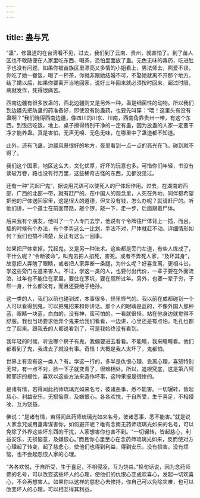 ```yaml
---
---
---
```

title: 蛊与咒
---




“蛊”，修蛊道的在台湾看不见，过去，我们到了云南、贵州，就害怕了。到了苗人区也不敢随便在人家里吃东西、喝茶，恐怕里面放了蛊。无色无味的毒药，吃进肚子也没有问题，如果你被苗族区里漂亮又多情的小姐看上，男法师去，照爱不误，你吃了她一餐饭，喝了一杯茶，你就非跟她结婚不可，不娶她就离不开那个地方。结了婚以后，如果你要离开当地回家，说好三年回来就必须按时回来，超过时限，病就发作，死得很痛苦。

西南边疆有很多放蛊的，西北边疆则又是另外一种，蛊是细菌性的动物。所以我们到边疆先把防蛊的药准备好，即使没有防蛊药，也要先叫穿：“喂！这里头有没有蛊啊？”我们晓得西南边疆，像四川的川东、川南，西南角靠贵州一带，有这个东西。到饭店吃饭，地上、桌子擦得特别干净的一定有蛊，因为放蛊的人家一定要干净才能养蛊。真是害怕，无声无嗅、无色无味，在哪里中了蛊道都不知道。

此外，还有飞蛊，边疆风景很好的地方，夜里看到一点一点的亮光在飞，碰到就不得了。

我们这个国家，地区这么大，文化优厚，好坏的玩意也多。可惜你们年轻，书没有读破万卷，路也没有行万里，这些稀奇古怪的东西，见都没见过。

还有一种“咒起尸鬼”，据说用咒语可以使死人的尸体起作用。过去，在湖南的西部、广西的北部一带，就有赶尸的。在中国人的观念里，人死在外地，同伴都希望把他的尸体送回家里，这是很大的道德，但又没有钱，怎么办呢？就请赶尸的。听他们讲，一个道士在前面带路，敲个锣，敲一下，走一步，后面跟着尸体。

后来我有个朋友，他叫了一个人专门去学，他说有个令牌往尸体背上一插，而且，插的时候有个办法，有个手势这么一比划，手法不对，尸体就赶不动。详细情形如何？我们也搞不清楚，反正有这么一回事。

如果把尸体拿掉，咒起鬼，又是另一种法术。这些都是旁门左道，有些人练成了，干什么呢？“令断彼命”，叫鬼去把人掐死，害死。或者不弄死人家，“及坏其身”，故意把人弄瞎了眼睛，或者把人家弄断一条腿，为什么呢？好喜乖离，更相斗讼，学这些旁门左道来害人。不过，学这一类的人，也要付出代价，一辈子要在外面流浪，过年也不能住在家里，要住在茅坑，要在厕所过年。另外，也要一辈子穷，孑然一身，什么都没有，而且还要绝子绝孙。

这一类的人，我们以前也碰到过，本事很多，怪里怪气的。我以前在成都碰到一个人可以看得到鬼，可以把鬼招来和你讲话。那个人的眼睛是蓝的，不像外国人那种蓝，眼睛一块蓝，白白的，没有神，蛮可怕的。一看就很怪，站在他身边就觉得不舒服。我也当场要求他弄个鬼来给我们看看，一边讲，心里还是有点怕，毛孔也都立了起来。跟我去的人都说看到了，可是我始终没有看到。

我年轻的时候，听说哪个房子有鬼，我偏要进去看看。不能睡，我来睡睡看。他们都看到了鬼，我进去了就没有事。奇怪！大概是我人太坏了，鬼都怕。

世界上有没有这一类人？有。学这一行的，多半是仇恨心理、乖离心理，喜怒特别无常，有一点不对，脸一下子就变青了，很难相处。所以，追根究底，这是第八阿赖耶识的根性，喜欢以这些方法来造作坏事，这种果报是很惨的。


是诸有情，若得闻此药师琉璃光如来名号，彼诸恶事，悉不能害。一切辗转，皆起慈心，利益安乐，无损恼意，及嫌恨心。各各欢悦，于自所受，生于喜足，不相侵凌，互为饶益。


佛说：“是诸有情，若得闻此药师琉璃光如来名号，彼诸恶事，悉不能害。”就是说人家念咒或用蛊毒谋害你，如何避开呢？唯有念南无药师琉璃光如来的名号，可以免除了外界这些坏东西的干扰，人家想害你也害不到。“一切辗转，皆起慈心，利益安乐，无损恼意，及嫌恨心。”而且你心里至心在念药师琉璃光如来，反而使对方心理起了转变，起了慈悲心，使他们也得到利益，得到安乐，没有损害，没有烦恼，也不会起怨恨人家的心理。

“各各欢悦，于自所受，生于喜足，不相侵凌，互为饶益。”换句话说，因为念药师佛的名号，可以改变这些坏人的心理，使他们的仇恨心变成欢喜心，发起一切欢喜心，不会再想害人。如果你以这样的慈悲心去修持，你自己可以免除灾难，也可以改变坏人的心理，可以相互得其利益。